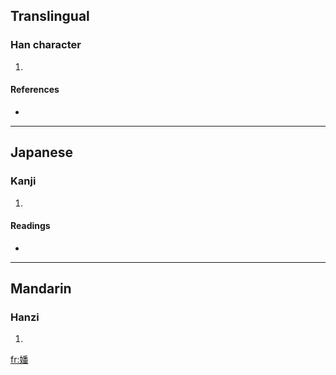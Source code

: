 ==Translingual==

===Han character===
{{Han char|rn=38|rad=女|as=12|sn=15|four=4246<sub>9</sub>|canj=女竹木田 (VHDW)}}

# {{defn|Han|sort=女12}}

====References====
* {{Han ref|kx=0271.351|dkj=06754|hdz=21082.040|uh=5B0F|ud=23311|bh=E560|bd=58720}}

----

==Japanese==

===Kanji===
{{ja-kanji|grade=|rs=女12}}

# {{defn|Japanese|sort=女12}}

====Readings====
* {{ja-readings|on=[[はん]] (han)|kun=}}

----

==Mandarin==

===Hanzi===
{{cmn-hanzi|pin=[[fān]] ([[fan1]])|wg=fan<sup>1</sup>}}

# {{defn|Mandarin|sort=女12}}

[[fr:嬏]]